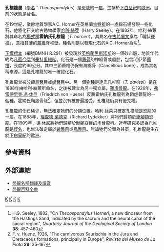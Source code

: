 {{Automatic Taxobox
| taxon = Thecospondylus
| status = Fossil
| fossil_range = {{fossil range|下白堊紀}}
| image = Thecospondylus.jpg 
| image_caption = 孔椎龍的神經管
| authority = [[哈利·絲萊|Seeley]], 1882
| type_species = '''霍納氏孔椎龍<br>''Thecospondylus horneri'''''
| type_species_authority = Seeley, 1882 
}}

'''孔椎龍屬'''（[[學名|學名]]：''Thecospondylus''）是[[恐龍|恐龍]]的一[[屬|屬]]，生存於[[下白堊紀|下白堊紀]]的[[歐洲|歐洲]]。目前的狀態是[[疑名|疑名]]。

在19世紀，業餘地質學家A.C. Horner在英格蘭[[肯特郡|肯特郡]]的一處採石場發現一些化石，他將化石交給古動物學家[[哈利·絲萊|哈利·絲萊]]（Harry Seeley）。在1882年，哈利·絲萊將其命名為[[模式種|模式種]]'''霍納氏孔椎龍'''（''T. horneri''）。其屬名在[[古希臘文|古希臘文]]意為「鞘狀[[脊椎|脊椎]]」，意指其薄的[[薦椎|薦椎]]脊椎壁。種名則是以發現化石的A.C. Horner為名<ref>H.G. Seeley, 1882, "On ''Thecospondylus Horneri'', a new dinosaur from the Hastings Sand, indicated by the sacrum and the neural canal of the sacral region", ''Quarterly Journal of the Geological Society of London'' '''38''': 457-460</ref>。

[[正模標本|正模標本]]（編號BMNH R.291）被發現於[[英格蘭|英格蘭]][[黑斯廷斯|黑斯廷斯]]的一個砂岩層，地質年代約為[[凡藍今階|凡藍今階]]到[[豪特里維階|豪特里維階]]。化石是一個[[薦骨|薦骨]]的神經管或髓腔，包含5到7節[[薦椎|薦椎]]，長度約60公分。其中三節薦椎仍保有海綿骨（Cancellous bone），成為其名稱來源。這是孔椎龍的唯一確認化石。

孔椎龍曾被分類[[鳥臀目|鳥臀目]]或[[蜥臀目|蜥臀目]]中。另一個[[物種|物種]]是達氏孔椎龍（''T. daviesi''）是在1888年由哈利·絲萊所命名，之後被建立為另一獨立屬，[[鞘虛骨龍|鞘虛骨龍]]。在1926年，[[弗雷德里克·馮·休尼|弗雷德里克·馮·休尼]]（Friedrich von Huene）反將霍納氏孔椎龍列為鞘虛骨龍的一個種，霍納氏鞘虛骨龍<ref>F. v. Huene, 1926, "The carnivorous Saurischia in the Jura and Cretaceous formations, principally in Europe", ''Revista del Museo de La Plata'' '''29''': 35-167</ref>，但並沒有被普遍接受，孔椎龍仍具有優先權。

孔椎龍的化石稀少，無法確定牠們的分類位置。哈利·絲萊只確定孔椎龍是恐龍的一屬。在1888年，[[理查德·萊德克|理查德·萊德克]]（Richard Lydekker）將牠們歸類於[[蜥腳類|蜥腳類]]恐龍。在1909年，馮·休尼將牠們歸類於[[獸腳亞目|獸腳亞目]]的[[虛骨龍科|虛骨龍科]]。近年研究多認為孔椎龍是[[疑名|疑名]]，也無法確定屬於[[蜥臀目|蜥臀目]]或[[鳥臀目|鳥臀目]]。無論牠們分類為甚麼，孔椎龍是生存於[[下白堊紀|下白堊紀]]的[[歐洲|歐洲]]。

==參考資料==
{{reflist}}

==外部連結==
* [https://web.archive.org/web/20060315213448/http://www.dinosauria.com/dml/names/dinot.htm 恐龍名稱翻譯及讀音]
* [http://web.me.com/dinoruss/de_4/5a93f98.htm 恐龍百科全書] {{Wayback|url=http://web.me.com/dinoruss/de_4/5a93f98.htm |date=20090924072707 }}
{{Taxonbar|from=Q870974}}

[[Category:恐龙|K]]
[[Category:下白堊紀恐龍|K]]
[[Category:歐洲恐龍|K]]
[[Category:可疑的恐龍|K]]